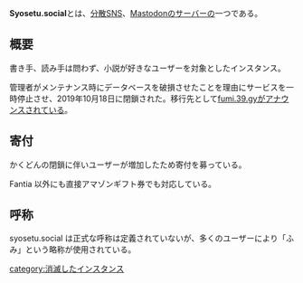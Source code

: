 {{Infobox instance
| Name          = {{Ruby|'''Syosetu.social'''|小説.ソーシャル}}
| Image         = [[ファイル:Mastodon_logo.png|120px|Mastodon]]
| Domain        = https://syosetu.social
| Admin         = [https://syosetu.social/@ress Ress]
| Country       = 日本
| Start         = 2018年12月1日（開始日時）
| Kifu          = [https://fantia.jp/fanclubs/15045 Fantia]
| Alias         = ふみ
}}
'''Syosetu.social'''とは、[[分散SNS]]、[[Mastodon]]の[[インスタンス|サーバー]]の一つである。

==概要==
書き手、読み手は問わず、小説が好きなユーザーを対象としたインスタンス。

管理者がメンテナンス時にデータベースを破損させたことを理由にサービスを一時停止させ、2019年10月18日に閉鎖された。移行先として[[fumi.39.gy]]がアナウンスされている。

==寄付==
かくどんの閉鎖に伴いユーザーが増加したため寄付を募っている。

Fantia 以外にも直接アマゾンギフト券でも対応している。

==呼称==
syosetu.social は正式な呼称は定義されていないが、多くのユーザーにより「ふみ」という略称が使用されている。

[[category:消滅したインスタンス]]